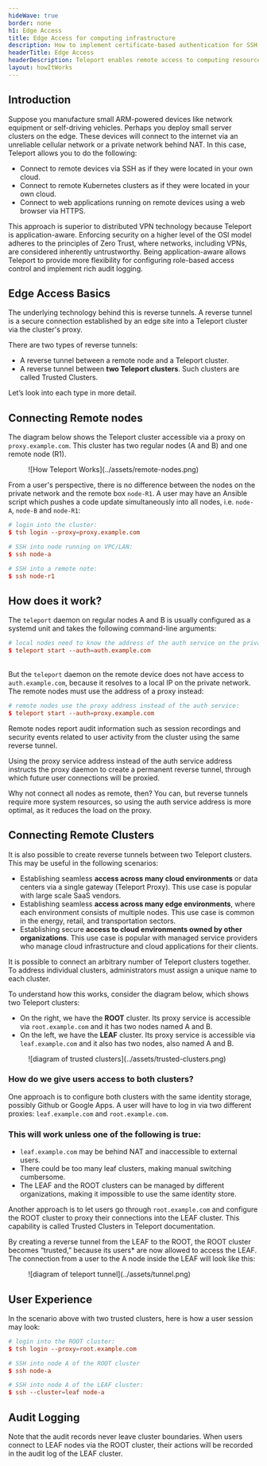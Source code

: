 ```yaml
---
hideWave: true
border: none
h1: Edge Access
title: Edge Access for computing infrastructure
description: How to implement certificate-based authentication for SSH and Kubernetes access. How to manage certificate authorities.
headerTitle: Edge Access
headerDescription: Teleport enables remote access to computing resources located on edge networks behind NAT. The supported protocols are SSH, Kubernetes API, MySQL, PostgreSQL and HTTPS
layout: howItWorks
---
```



## Introduction

Suppose you manufacture small ARM-powered devices like network equipment or self-driving vehicles. Perhaps you deploy small server clusters on the edge. These devices will connect to the internet via an unreliable cellular network or a private network behind NAT. In this case, Teleport allows you to do the following:

- Connect to remote devices via SSH as if they were located in your own cloud.
- Connect to remote Kubernetes clusters as if they were located in your own cloud.
- Connect to web applications running on remote devices using a web browser via HTTPS.

This approach is superior to distributed VPN technology because Teleport is application-aware. Enforcing security on a higher level of the OSI model adheres to the principles of Zero Trust, where networks, including VPNs, are considered inherently untrustworthy. Being application-aware allows Teleport to provide more flexibility for configuring role-based access control and implement rich audit logging.

## Edge Access Basics

The underlying technology behind this is reverse tunnels. A reverse tunnel is a secure connection established by an edge site into a Teleport cluster via the cluster's proxy.

There are two types of reverse tunnels:

- A reverse tunnel between a remote node and a Teleport cluster.
- A reverse tunnel between **two Teleport clusters**. Such clusters are called Trusted Clusters.

Let’s look into each type in more detail.

## Connecting Remote nodes

The diagram below shows the Teleport cluster accessible via a proxy on `proxy.example.com`. This cluster has two regular nodes (A and B) and one remote node (R1).

<Figure
  caption="Figure 1: Remote Nodes"
  width={700} height={350}
  imagePositioning="left"
  xMargin={0}
>
    ![How Teleport Works](../assets/remote-nodes.png)
</Figure>

From a user's perspective, there is no difference between the nodes on
the private network and the remote box `node-R1`. A user may have an Ansible
script which pushes a code update simultaneously into all nodes, i.e. `node-A`,
`node-B` and `node-R1`:

```toml
# login into the cluster:
$ tsh login --proxy=proxy.example.com

# SSH into node running on VPC/LAN:
$ ssh node-a

# SSH into a remote note:
$ ssh node-r1
```

## How does it work?

The `teleport` daemon on regular nodes A and B is usually configured as a systemd unit and takes the following command-line arguments:

```toml
# local nodes need to know the address of the auth service on the private network
$ teleport start --auth=auth.example.com
```

&nbsp;  
But the `teleport` daemon on the remote device does not have access to `auth.example.com`, because
it resolves to a local IP on the private network. The remote nodes must use the address of a proxy instead:

```toml
# remote nodes use the proxy address instead of the auth service:
$ teleport start --auth=proxy.example.com
```

<Sidebar title="Audit Logging" hiddenOnMobile={false}>
  Remote nodes report audit information such as session recordings and security
  events related to user activity from the cluster using the same reverse
  tunnel.
</Sidebar>

Using the proxy service address instead of the auth service address instructs
the proxy daemon to create a permanent reverse tunnel, through which future user
connections will be proxied.

Why not connect all nodes as remote, then? You can, but reverse tunnels require more system resources, so using the auth service address is more optimal, as it reduces the load on the proxy.

## Connecting Remote Clusters

It is also possible to create reverse tunnels between two Teleport clusters. This may be useful in the following scenarios:

- Establishing seamless **access across many cloud environments** or data centers via a single gateway (Teleport Proxy). This use case is popular with large scale SaaS vendors.
- Establishing seamless **access across many edge environments**, where each environment consists of multiple nodes. This use case is common in the energy, retail, and transportation sectors.
- Establishing secure **access to cloud environments owned by other organizations**. This use case is popular with managed service providers who manage cloud infrastructure and cloud applications for their clients.

<Admonition type="note" title="IMPORTANT" bg="#E0F2FC">
  It is possible to connect an arbitrary number of Teleport clusters together.
  To address individual clusters, administrators must assign a unique name to
  each cluster.
</Admonition>

To understand how this works, consider the diagram below, which shows two Teleport clusters:

- On the right, we have the **ROOT** cluster. Its proxy service is accessible via `root.example.com` and it has two nodes named A and B.
- On the left, we have the **LEAF** cluster. Its proxy service is accessible via `leaf.example.com` and it also has two nodes, also named A and B.

<Figure
  caption="Figure 2: Trusted Clusters"
  height={350}
  width={870}
  imagePositioning="left"
  xMargin={0}
>
![diagram of trusted clusters](../assets/trusted-clusters.png)
</Figure>

### How do we give users access to both clusters?

One approach is to configure both clusters with the same identity storage, possibly Github or Google Apps. A user will have to log in via two different proxies: `leaf.example.com` and `root.example.com`.

### This will work unless one of the following is true:

- `leaf.example.com` may be behind NAT and inaccessible to external users.
- There could be too many leaf clusters, making manual switching cumbersome.
- The LEAF and the ROOT clusters can be managed by different organizations, making it impossible to use the same identity store.

Another approach is to let users go through `root.example.com` and configure the ROOT cluster to proxy their connections into the LEAF cluster. This capability is called Trusted Clusters in Teleport documentation.

By creating a reverse tunnel from the LEAF to the ROOT, the ROOT cluster becomes “trusted,” because its users\* are now allowed to access the LEAF. The connection from a user to the A node inside the LEAF will look like this:

<Figure
  caption="*Disclaimer: Role-based access control can be used only to allow certain user
  groups to jump across clusters."
height={110} width={500}  imagePositioning="left"
  xMargin={0}
>
![diagram of teleport tunnel](../assets/tunnel.png)
</Figure>

## User Experience

In the scenario above with two trusted clusters, here is how a user session may look:

```toml
# login into the ROOT cluster:
$ tsh login --proxy=root.example.com

# SSH into node A of the ROOT cluster
$ ssh node-a

# SSH into node A of the LEAF cluster:
$ ssh --cluster=leaf node-a
```

## Audit Logging

Note that the audit records never leave cluster boundaries. When users connect to LEAF nodes via the ROOT cluster, their actions will be recorded in the audit log of the LEAF cluster.
